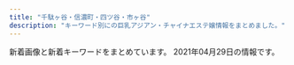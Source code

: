 ```yaml
---
title: "千駄ヶ谷・信濃町・四ツ谷・市ヶ谷"
description: "キーワード別にの巨乳アジアン・チャイナエステ嬢情報をまとめました。"
---
```


新着画像と新着キーワードをまとめています。
2021年04月29日の情報です。

<DmmAffiliateIns />
<KeywordTable
  shops={
    [
    {
        "name": "\u767e\u5408",
        "station": "\u56db\u8c37\u4e09\u4e01\u76ee\u99c52\u756a",
        "img_links": [
            "http://lakulaku.info/images/staff/yumi.jpg",
            "http://lakulaku.info/images/staff/5-2.jpg",
            "http://lakulaku.info/images/mobile.png",
            "http://lakulaku.info/images/staff/ai-a.jpg",
            "http://lakulaku.info/images/newtit.png",
            "http://lakulaku.info/img/5-4.jpg",
            "http://lakulaku.info/images/staff/mari.jpg",
            "http://lakulaku.info/images/staff/momo.jpg",
            "http://lakulaku.info/images/staff/5-3.jpg",
            "http://lakulaku.info/swf/baner.jpg",
            "http://lakulaku.info/img/s06.jpg",
            "http://lakulaku.info/images/staff/ai.jpg",
            "http://lakulaku.info/img/5-3.jpg",
            "http://lakulaku.info/img/5-5.jpg",
            "http://lakulaku.info/img/5-1.jpg",
            "http://lakulaku.info/images/staff/nena.jpg",
            "http://lakulaku.info/images/staff/5-4.jpg",
            "http://lakulaku.info/images/staff/rina.jpg",
            "http://lakulaku.info/images/titestaff.png",
            "http://lakulaku.info/images/top.jpg",
            "http://lakulaku.info/images/staff/5-5.jpg",
            "http://lakulaku.info/images/staff/sizuka.jpg",
            "http://lakulaku.info/images/staff/5-1.jpg",
            "http://lakulaku.info/img/rina.jpg",
            "http://lakulaku.info/images/staff/s06.jpg",
            "http://lakulaku.info/img/5-2.jpg"
        ],
        "keywords": {},
        "url": "http://lakulaku.info/"
    },
    {
        "keywords": {
            "D": 252,
            "82": 18,
            "83": 18,
            "86": 126,
            "C": 54,
            "85": 108,
            "84": 18,
            "87": 18
        },
        "name": "\u5149\u540d",
        "station": "\u56db\u8c37\u4e09\u4e01\u76ee\u99c52\u756a\u51fa\u53e3",
        "url": "http://aqua.jpn.cm/",
        "img_links": [
            "http://aqua.jpn.cm/photos/sites/16/2021/03/2021031006535594.jpg",
            "http://aqua.jpn.cm/images/line.jpg",
            "http://aqua.jpn.cm/photos/sites/16/2020/03/2020030507254950.jpg",
            "http://aqua.jpn.cm/images/1.jpg",
            "http://aqua.jpn.cm/images/room3.jpg",
            "http://aqua.jpn.cm/photos/sites/16/2020/09/2020091507031094.jpg",
            "http://aqua.jpn.cm/images/2.jpg",
            "http://aqua.jpn.cm/photos/sites/16/2020/12/2020120208263886.jpg",
            "http://aqua.jpn.cm/images/s_pick.png",
            "http://aqua.jpn.cm/images/room2.jpg",
            "http://aqua.jpn.cm/photos/sites/16/2021/03/2021032308500758.jpg",
            "http://aqua.jpn.cm/photos/sites/16/2020/04/2020040301184076.jpg",
            "http://aqua.jpn.cm/images/mobile.jpg",
            "http://aqua.jpn.cm/photos/sites/16/2018/01/2018011007031662.jpg",
            "http://aqua.jpn.cm/images/3.jpg",
            "http://aqua.jpn.cm/photos/sites/16/2021/01/2021011401054262.jpg",
            "http://aqua.jpn.cm/photos/sites/16/2019/03/2019031107062221.jpg",
            "http://aqua.jpn.cm/photos/sites/16/2018/01/2018011007032034.jpg",
            "http://aqua.jpn.cm/photos/sites/16/2021/03/2021032308500056.jpg",
            "http://aqua.jpn.cm/images/room5.jpg",
            "http://aqua.jpn.cm/images/s_staff.png",
            "http://aqua.jpn.cm/images/s_news.jpg",
            "http://aqua.jpn.cm/photos/sites/16/2020/10/2020100906522289.jpg",
            "http://aqua.jpn.cm/photos/sites/16/2018/05/2018052105590585.jpg",
            "http://aqua.jpn.cm/photos/sites/16/2018/01/2018011007031899.jpg",
            "http://aqua.jpn.cm/images/top.png",
            "http://aqua.jpn.cm/photos/sites/16/2020/10/2020100508293240.jpg",
            "http://aqua.jpn.cm/photos/sites/16/2019/02/2019020108033676.jpg",
            "http://aqua.jpn.cm/photos/sites/16/2021/03/2021030106235633.jpg",
            "http://aqua.jpn.cm/photos/sites/16/2018/01/2018013112184869.jpg",
            "http://aqua.jpn.cm/images/room4.jpg",
            "http://aqua.jpn.cm/images/room1.jpg"
        ]
    },
    {
        "station": "\u56db\u30c4\u8c37\u99c52\u756a\u53e3",
        "keywords": {
            "E": 3,
            "D": 16,
            "\u30bb\u30af\u30b7\u30fc": 2,
            "C": 20
        },
        "img_links": [
            "https://juno-esthe.tokyo/wp-content/uploads/2021/03/4567tiramisu.jpg",
            "https://juno-esthe.tokyo/wp-content/uploads/2021/02/567tiramisu.jpg",
            "https://juno-esthe.tokyo/wp-content/uploads/2021/02/8estrdyfugi.jpg",
            "https://juno-esthe.tokyo/wp-content/uploads/2021/02/90876satiramisu.jpg",
            "https://juno-esthe.tokyo/wp-content/themes/este/img/top-img05.png",
            "https://juno-esthe.tokyo/wp-content/themes/este/img/tel_header.png",
            "https://juno-esthe.tokyo/wp-content/uploads/2021/04/87612tiramisu.jpg",
            "https://juno-esthe.tokyo/wp-content/uploads/2021/02/1tiramisu-1.jpg",
            "https://juno-esthe.tokyo/wp-content/themes/este/img/top-img04.png",
            "https://juno-esthe.tokyo/wp-content/uploads/2021/04/8971tiramisu.jpg",
            "https://juno-esthe.tokyo/wp-content/uploads/2021/02/78621tiramisu.jpg",
            "https://juno-esthe.tokyo/wp-content/uploads/2021/03/31tiramisu.jpg",
            "https://juno-esthe.tokyo/wp-content/themes/este/img/tel_footer.png",
            "https://juno-esthe.tokyo/wp-content/uploads/2021/04/89762517tiramisu.jpg",
            "https://juno-esthe.tokyo/wp-content/themes/este/img/3.jpg",
            "https://juno-esthe.tokyo/wp-content/themes/este/img/top-img01.png",
            "https://juno-esthe.tokyo/wp-content/themes/este/img/top-img03.png",
            "https://juno-esthe.tokyo/wp-content/themes/este/img/4.jpg",
            "https://juno-esthe.tokyo/wp-content/themes/este/img/1.jpg",
            "https://juno-esthe.tokyo/wp-content/themes/este/img/call.png",
            "https://juno-esthe.tokyo/wp-content/themes/este/img/2.jpg",
            "https://juno-esthe.tokyo/wp-content/uploads/2021/02/3121tiramisu.jpg",
            "https://juno-esthe.tokyo/wp-content/uploads/2021/02/12345678tiramisu.jpg",
            "https://juno-esthe.tokyo/wp-content/uploads/2021/02/3456utiramisu.jpg",
            "https://juno-esthe.tokyo/wp-content/themes/este/img/top-img02.png"
        ],
        "name": "\u30c6\u30a3\u30e9\u30df\u30b9",
        "url": "https://juno-esthe.tokyo/"
    },
    {
        "name": "\u305f\u3093\u307d\u307d",
        "station": "\u56db\u8c37\u4e09\u4e01\u76ee\u99c52\u756a",
        "img_links": [
            "https://tanpopo.tyo.cm/photos/sites/43/2021/03/2021031408034299.jpg",
            "https://tanpopo.tyo.cm/images/service4.jpg",
            "https://tanpopo.tyo.cm/photos/sites/43/2021/04/2021042009410434.jpg",
            "https://tanpopo.tyo.cm/photos/sites/43/2021/04/2021041102041776.jpg",
            "https://tanpopo.tyo.cm/photos/sites/43/2021/03/2021031408034196.jpg",
            "https://tanpopo.tyo.cm/photos/sites/43/2021/03/2021031408034382.jpg",
            "https://tanpopo.tyo.cm/images/service2.jpg",
            "https://tanpopo.tyo.cm/photos/sites/43/2021/03/202103260157281.jpg",
            "https://tanpopo.tyo.cm/images/pagetop.png",
            "https://tanpopo.tyo.cm/photos/sites/43/2021/04/2021042009410236.jpg",
            "https://tanpopo.tyo.cm/photos/sites/43/2021/04/2021041907343346.jpg",
            "https://tanpopo.tyo.cm/photos/sites/43/2021/04/2021041102041633.jpg",
            "https://tanpopo.tyo.cm/photos/sites/43/2021/03/2021031408034074.jpg",
            "https://tanpopo.tyo.cm/images/service1.jpg",
            "https://tanpopo.tyo.cm/photos/sites/43/2021/04/2021041102041585.jpg",
            "https://tanpopo.tyo.cm/photos/sites/43/2021/03/2021032601572927.jpg",
            "https://tanpopo.tyo.cm/images/mainimg.jpg",
            "https://tanpopo.tyo.cm/images/img_teaser.jpg",
            "https://tanpopo.tyo.cm/photos/sites/43/2021/04/2021042009410397.jpg",
            "https://tanpopo.tyo.cm/photos/sites/43/2021/03/2021032601572729.jpg",
            "https://tanpopo.tyo.cm/photos/sites/43/2021/03/2021032601573011.jpg",
            "https://tanpopo.tyo.cm/photos/sites/43/2021/04/2021041102041811.jpg",
            "https://tanpopo.tyo.cm/images/service3.jpg",
            "https://tanpopo.tyo.cm/images/sp_mainimg.jpg",
            "https://tanpopo.tyo.cm/photos/sites/43/2021/04/2021042009410355.jpg",
            "https://tanpopo.tyo.cm/images/sp_img_teaser.jpg",
            "https://tanpopo.tyo.cm/photos/sites/43/2021/04/2021041907342674.jpg"
        ],
        "url": "https://tanpopo.tyo.cm/",
        "keywords": {
            "E": 4,
            "C": 20,
            "84": 4,
            "87": 4,
            "86": 12,
            "D": 40,
            "85": 24
        }
    },
    {
        "station": "\u9eb9\u753a\u99c51\u756a\u51fa\u53e3",
        "name": "Moon",
        "keywords": {
            "85": 1,
            "86": 3,
            "D": 4
        },
        "url": "http://xn--vckg5a9gug.in.net/",
        "img_links": [
            "http://xn--vckg5a9gug.in.net/link/menlog.jpg",
            "http://xn--vckg5a9gug.in.net/images/top.jpg",
            "http://xn--vckg5a9gug.in.net/images/fbt.jpg",
            "http://xn--vckg5a9gug.in.net/images/cg01.jpg",
            "http://xn--vckg5a9gug.in.net/images/cg04.jpg",
            "http://xn--vckg5a9gug.in.net/images/tit3.jpg",
            "http://xn--vckg5a9gug.in.net/images/no.png",
            "http://xn--vckg5a9gug.in.net/images/tit5.jpg",
            "http://xn--vckg5a9gug.in.net/images/fbf.jpg",
            "http://xn--vckg5a9gug.in.net/images/sys.jpg",
            "http://xn--vckg5a9gug.in.net/images/tit1.jpg",
            "http://xn--vckg5a9gug.in.net/images/fla.jpg",
            "http://xn--vckg5a9gug.in.net/images/tit2.jpg",
            "http://xn--vckg5a9gug.in.net/images/tit4.jpg",
            "http://xn--vckg5a9gug.in.net/images/cg03.jpg",
            "http://xn--vckg5a9gug.in.net/images/cg02.jpg"
        ]
    },
    {
        "img_links": [
            "http://e-yotsuya.net/images/g9.jpg",
            "http://e-yotsuya.net/images/baner2.jpg",
            "http://e-yotsuya.net/images/g8.jpg",
            "http://e-yotsuya.net/images/g3.jpg",
            "http://e-yotsuya.net/images/tite-staff.jpg",
            "http://e-yotsuya.net/images/top.jpg",
            "http://e-yotsuya.net/images/news-tit.png",
            "http://e-yotsuya.net/images/g5.jpg",
            "http://e-yotsuya.net/images/room.jpg",
            "http://e-yotsuya.net/images/news-tit1.jpg",
            "http://e-yotsuya.net/images/g2.jpg",
            "http://e-yotsuya.net/images/g7.jpg",
            "http://e-yotsuya.net/images/top2.png",
            "http://e-yotsuya.net/images/mobile.png",
            "http://e-yotsuya.net/images/tite-staff1.jpg",
            "http://e-yotsuya.net/images/g6.jpg",
            "http://e-yotsuya.net/images/baner.jpg",
            "http://e-yotsuya.net/images/g1.jpg",
            "http://e-yotsuya.net/images/g4.jpg"
        ],
        "station": "JR\u56db\u30c4\u8c37\u99c5\u8d64\u5742\u53e3",
        "keywords": {
            "C": 14
        },
        "url": "http://e-yotsuya.net/",
        "name": "\u30b9\u30de\u30a4\u30eb"
    },
    {
        "name": "\u30aa\u30fc\u30ed\u30e9",
        "img_links": [
            "http://l-rlx.com/girl/04.jpg",
            "http://l-rlx.com/girl/02.jpg",
            "http://l-rlx.com/s/images/service_03.png",
            "http://l-rlx.com/s/uploads/05.jpg",
            "http://l-rlx.com/s/images/service_01.png",
            "http://l-rlx.com/images/index_03.jpg",
            "http://l-rlx.com/s/image/nav_manga.png",
            "http://l-rlx.com/s/uploads/06.jpg",
            "http://l-rlx.com/s/images/slider/prev.png",
            "http://l-rlx.com/images/index_20.jpg",
            "http://l-rlx.com/girl/05.jpg",
            "http://l-rlx.com/s/images/iphone.png",
            "http://l-rlx.com/images/index_21.jpg",
            "http://l-rlx.com/images/index_16.jpg",
            "http://l-rlx.com/s/images/t4.jpg",
            "http://l-rlx.com/s/uploads/02.jpg",
            "http://l-rlx.com/s/uploads/03.jpg",
            "http://l-rlx.com/s/images/top_2.jpg",
            "http://l-rlx.com/s/image/nav_hotel.png",
            "http://l-rlx.com/s/images/slider/3.jpg",
            "http://l-rlx.com/images/sub_09.jpg",
            "http://l-rlx.com/s/images/slider/1.jpg",
            "http://l-rlx.com/s/image/nav_sys.png",
            "http://l-rlx.com/s/images/slider/2.jpg",
            "http://l-rlx.com/s/uploads/09.jpg",
            "http://l-rlx.com/girl/08.jpg",
            "http://l-rlx.com/s/images/slider/next.png",
            "http://l-rlx.com/s/uploads/08.jpg",
            "http://l-rlx.com/images/info_09.jpg",
            "http://l-rlx.com/s/images/pc.png",
            "http://l-rlx.com/images/index_05.jpg",
            "http://l-rlx.com/images/index_06.jpg",
            "http://l-rlx.com/images/02.jpg",
            "http://l-rlx.com/s/uploads/01.jpg",
            "http://l-rlx.com/girl/03.jpg",
            "http://l-rlx.com/s/uploads/010.jpg",
            "http://l-rlx.com/images/info.jpg",
            "http://l-rlx.com/images/index_17.jpg",
            "http://l-rlx.com/images/rec.jpg",
            "http://l-rlx.com/images/03.jpg",
            "http://l-rlx.com/images/index_07.jpg",
            "http://l-rlx.com/s/image/nav_topics.png",
            "http://l-rlx.com/images/index_04.jpg",
            "http://l-rlx.com/s/images/t3.jpg",
            "http://l-rlx.com/s/images/tel.png",
            "http://l-rlx.com/s/uploads/07.jpg",
            "http://l-rlx.com/s/images/t2.jpg",
            "http://l-rlx.com/girl/09.jpg",
            "http://l-rlx.com/images/01.jpg",
            "http://l-rlx.com/images/index_02.jpg",
            "http://l-rlx.com/s/images/service_07.png",
            "http://l-rlx.com/images/index_12.jpg",
            "http://l-rlx.com/girl/01.jpg",
            "http://l-rlx.com/s/images/t1.jpg",
            "http://l-rlx.com/s/image/nav_cast.png",
            "http://l-rlx.com/images/index_14.jpg",
            "http://l-rlx.com/s/image/nav_top.png",
            "http://l-rlx.com/s/uploads/04.jpg",
            "http://l-rlx.com/images/staff_09.jpg",
            "http://l-rlx.com/images/rec_09.jpg",
            "http://l-rlx.com/girl/00.jpg",
            "http://l-rlx.com/images/index_01.jpg",
            "http://l-rlx.com/s/images/okubokomachi.jpg"
        ],
        "url": "http://l-rlx.com/",
        "station": "\u56db\u8c37\u4e09\u4e01\u76ee\u99c52\u756a\u53e3",
        "keywords": {
            "84": 2,
            "C": 17,
            "95": 2,
            "88": 2,
            "D": 6,
            "87": 4,
            "85": 4,
            "86": 4
        }
    },
    {
        "name": "ROSA",
        "url": "http://e-rosa.net/",
        "img_links": [
            "http://e-rosa.net/images/news_top.jpg",
            "http://e-rosa.net/images/g13.jpg",
            "http://e-rosa.net/images/grande.jpg",
            "http://e-rosa.net/images/yuna.jpg",
            "http://e-rosa.net/images/003.jpg",
            "http://e-rosa.net/images/yuyi.jpg",
            "http://e-rosa.net/images/aya2.jpg",
            "http://e-rosa.net/images/girl_01.png",
            "http://e-rosa.net/images/mio.jpg",
            "http://e-rosa.net/images/005.jpg",
            "http://e-rosa.net/images/te1.jpg",
            "http://e-rosa.net/images/mimi.jpg",
            "http://e-rosa.net/images/yuyu.jpg",
            "http://e-rosa.net/images/misa1.jpg",
            "http://e-rosa.net/images/girlx_top.png",
            "http://e-rosa.net/images/sejutu1.jpg",
            "http://e-rosa.net/images/k1.jpg",
            "http://e-rosa.net/images/news_bottom.jpg",
            "http://e-rosa.net/images/001.jpg",
            "http://e-rosa.net/images/006.jpg",
            "http://e-rosa.net/images/rina0.jpg",
            "http://e-rosa.net/images/girl_top.png",
            "http://e-rosa.net/images/ddd.jpg",
            "http://e-rosa.net/images/ayaka.jpg",
            "http://e-rosa.net/images/009.jpg",
            "http://e-rosa.net/images/meyi1.jpg",
            "http://e-rosa.net/images/g1.jpg",
            "http://e-rosa.net/images/noimage.jpg",
            "http://e-rosa.net/images/access3.jpg",
            "http://e-rosa.net/images/rina1.jpg",
            "http://e-rosa.net/images/sejutu2.jpg",
            "http://e-rosa.net/images/risa.jpg",
            "http://e-rosa.net/images/nei_01.png",
            "http://e-rosa.net/images/tite-magazine.png",
            "http://e-rosa.net/images/right_top.png",
            "http://e-rosa.net/images/pagetop.png",
            "http://e-rosa.net/images/te2.jpg",
            "http://e-rosa.net/images/ha.jpg",
            "http://e-rosa.net/images/002.jpg",
            "http://e-rosa.net/images/tite-link.png",
            "http://e-rosa.net/images/rina2.jpg",
            "http://e-rosa.net/images/te3.jpg",
            "http://e-rosa.net/images/right_bottom.png",
            "http://e-rosa.net/images/girl_03.png",
            "http://e-rosa.net/images/tite-staff.png",
            "http://e-rosa.net/images/nei_03.png",
            "http://e-rosa.net/images/yuri.jpg",
            "http://e-rosa.net/images/rimi.jpg",
            "http://e-rosa.net/images/004.jpg",
            "http://e-rosa.net/images/meyi2.jpg",
            "http://e-rosa.net/images/haruka.jpg",
            "http://e-rosa.net/images/sejutu6.jpg",
            "http://e-rosa.net/images/aya1.jpg",
            "http://e-rosa.net/images/gg1.png",
            "http://e-rosa.net/images/sejutu5.jpg"
        ],
        "station": "\u56db\u8c37\u4e09\u4e01\u76ee\u99c52\u756a",
        "keywords": {}
    },
    {
        "url": "http://1819-kizuna.work/",
        "keywords": {
            "85": 4,
            "84": 2,
            "86": 2,
            "D": 5,
            "C": 12
        },
        "name": "1819\uff5e\u7d46",
        "station": "\u56db\u8c37\u4e09\u4e01\u76ee\u99c53\u756a\u51fa\u53e3",
        "img_links": [
            "http://1819-kizuna.work/i/img/st031.jpg",
            "http://1819-kizuna.work/img/st23.jpg",
            "http://1819-kizuna.work/img/s24.jpg",
            "http://1819-kizuna.work/img/botton.jpg",
            "http://1819-kizuna.work/i/img/r4.jpg",
            "http://1819-kizuna.work/img/1F33C.png",
            "http://1819-kizuna.work/img/1F431.png",
            "http://1819-kizuna.work/i/img/st023.jpg",
            "http://1819-kizuna.work/i/img/jk.jpg",
            "http://1819-kizuna.work/i/img/st24.jpg",
            "http://1819-kizuna.work/i/img/r1.jpg",
            "http://1819-kizuna.work/img/1F353.png",
            "http://1819-kizuna.work/img/bottom.jpg",
            "http://1819-kizuna.work/img/s31.jpg",
            "http://1819-kizuna.work/img/jk.jpg",
            "http://1819-kizuna.work/img/st030.jpg",
            "http://1819-kizuna.work/i/img/st23.jpg",
            "http://1819-kizuna.work/i/img/st30.jpg",
            "http://1819-kizuna.work/img/st023.jpg",
            "http://1819-kizuna.work/img/1F60A.png",
            "http://1819-kizuna.work/i/img/st030.jpg",
            "http://1819-kizuna.work/i/img/st25.jpg",
            "http://1819-kizuna.work/img/st25.jpg",
            "http://1819-kizuna.work/img/st30.jpg",
            "http://1819-kizuna.work/img/mo.png",
            "http://1819-kizuna.work/i/img/skr.png",
            "http://1819-kizuna.work/i/img/s6.jpg",
            "http://1819-kizuna.work/img/skr.png",
            "http://1819-kizuna.work/img/1F339.png",
            "http://1819-kizuna.work/i/img/st31.jpg",
            "http://1819-kizuna.work/i/img/s5.jpg",
            "http://1819-kizuna.work/i/img/r3.jpg",
            "http://1819-kizuna.work/img/s30.jpg",
            "http://1819-kizuna.work/i/img/r2.jpg",
            "http://1819-kizuna.work/img/st24.jpg",
            "http://1819-kizuna.work/img/st31.jpg",
            "http://1819-kizuna.work/i/img/s3.jpg",
            "http://1819-kizuna.work/img/st031.jpg",
            "http://1819-kizuna.work/i/img/s1.jpg",
            "http://1819-kizuna.work/i/img/st024.jpg",
            "http://1819-kizuna.work/img/fla.jpg",
            "http://1819-kizuna.work/img/s23.jpg",
            "http://1819-kizuna.work/img/1F351.png",
            "http://1819-kizuna.work/i/img/s2.jpg",
            "http://1819-kizuna.work/img/st024.jpg",
            "http://1819-kizuna.work/i/img/s4.jpg",
            "http://1819-kizuna.work/img/s25.jpg"
        ]
    },
    {
        "keywords": {
            "D": 8,
            "87": 6,
            "86": 2,
            "C": 12
        },
        "img_links": [
            "http://www.bara.relaxjp.info/img/btn_side_mobile.jpg",
            "http://www.bara.relaxjp.info/img/ttl_info.png",
            "http://www.bara.relaxjp.info/img/ttl_news.png",
            "http://www.bara.relaxjp.info/img/tel.png",
            "http://www.bara.relaxjp.info/img/ttl_therapist_top.png",
            "http://www.bara.relaxjp.info/img/goback.jpg",
            "http://www.bara.relaxjp.info/images/slider/1.jpg",
            "http://www.bara.relaxjp.info/images/slider/2.jpg",
            "http://www.bara.relaxjp.info/img/pickup.jpg",
            "http://www.bara.relaxjp.info/files/001-02.jpg",
            "http://www.bara.relaxjp.info/files/001.jpg",
            "http://www.bara.relaxjp.info/images/slider/3.jpg",
            "http://www.bara.relaxjp.info/files/002-02.jpg",
            "http://www.bara.relaxjp.info/files/003.jpg",
            "http://www.bara.relaxjp.info/files/005.jpg",
            "http://www.bara.relaxjp.info/files/003-02.jpg",
            "http://www.bara.relaxjp.info/files/002.jpg",
            "http://www.bara.relaxjp.info/files/005-02.jpg"
        ],
        "url": "http://www.bara.relaxjp.info/",
        "name": "\u8594\u8587",
        "station": "\u56db\u8c37\u4e09\u4e01\u76ee\u99c53\u756a\u53e3"
    }
]
}
/>
<DmmAffiliateScript />

